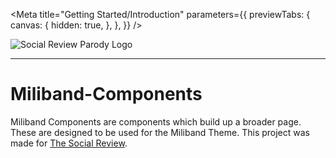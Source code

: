 

<Meta 
    title="Getting Started/Introduction"
    parameters={{
        previewTabs: {
            canvas: {
                hidden: true,
            },
        },
    }}
 />

<div style={{ margin: '0 auto', maxWidth: '600px', color: 'white', textAlign: 'center' }}>

<img alt="Social Review Parody Logo" src={Cover} />

<br />

---

# Miliband-Components

Miliband Components are components which build up a broader page. These are designed to be used for the Miliband Theme. This project was made for [The Social Review](https://www.thesocialreview.co.uk/).

</div>